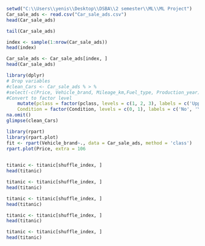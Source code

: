 
```{r,echo=FALSE}
setwd("C:\\Users\\yenis\\Desktop\\DSBA\\2 semester\\ML\\ML Project")
Car_sale_ads <- read.csv("Car_sale_ads.csv")
head(Car_sale_ads)
```

```{r,echo=FALSE}
tail(Car_sale_ads)
```


```{r,echo=FALSE}
index <- sample(1:nrow(Car_sale_ads))
head(index)
```

```{r,echo=FALSE}
Car_sale_ads <- Car_sale_ads[index, ]
head(Car_sale_ads)
```


```{r,echo=FALSE}
library(dplyr)
# Drop variables
#clean_Cars <- Car_sale_ads % > %
#select(-c(Price, Vehicle_brand, Mileage_km,Fuel_type, Production_year))
#Convert to factor level
	mutate(pclass = factor(pclass, levels = c(1, 2, 3), labels = c('Upper', 'Middle', 'Lower')),
	Condition = factor(Condition, levels = c(0, 1), labels = c('No', 'Yes'))) % > %
na.omit()
glimpse(clean_Cars)
```


```{r,echo=FALSE}
library(rpart)
library(rpart.plot)
fit <- rpart(Vehicle_brand~., data = Car_sale_ads, method = 'class')
rpart.plot(Price, extra = 106
          
```



```{r,echo=FALSE}
titanic <- titanic[shuffle_index, ]
head(titanic)
```


```{r,echo=FALSE}
titanic <- titanic[shuffle_index, ]
head(titanic)
```


```{r,echo=FALSE}
titanic <- titanic[shuffle_index, ]
head(titanic)
```


```{r,echo=FALSE}
titanic <- titanic[shuffle_index, ]
head(titanic)
```


```{r,echo=FALSE}
titanic <- titanic[shuffle_index, ]
head(titanic)
```









